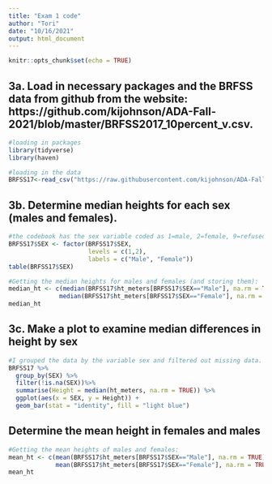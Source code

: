 ```yaml
---
title: "Exam 1 code"
author: "Tori"
date: "10/16/2021"
output: html_document
---
```


```r
knitr::opts_chunk$set(echo = TRUE)
```

## 3a. Load in necessary packages and the BRFSS data from github from the website: https://github.com/kijohnson/ADA-Fall-2021/blob/master/BRFSS2017_10percent_v.csv. 
```r
#loading in packages
library(tidyverse)
library(haven)

#loading in the data
BRFSS17<-read_csv("https://raw.githubusercontent.com/kijohnson/ADA-Fall-2021/master/BRFSS2017_10percent_v.csv")

```

## 3b. Determine median heights for each sex (males and females).
```r
#the codebook has the sex variable coded as 1=male, 2=female, 9=refused. Sex is currently a numeric variable so we need to change it to be a factor variable with 2 levels- male and female. Recoding and labeling the sex variable:
BRFSS17$SEX <- factor(BRFSS17$SEX,
                      levels = c(1,2),
                      labels = c("Male", "Female"))
table(BRFSS17$SEX)

#Getting the median heights for males and females (and storing them):
median_ht <- c(median(BRFSS17$ht_meters[BRFSS17$SEX=="Male"], na.rm = TRUE),
              median(BRFSS17$ht_meters[BRFSS17$SEX=="Female"], na.rm = TRUE))
median_ht

```

## 3c. Make a plot to examine median differences in height by sex
```r
#I grouped the data by the variable sex and filtered out missing data. Then I used the summarise function to name the median values of the height variable and plotted those median heights by sex. Finally, I changed the color of the bars to a light blue. 
BRFSS17 %>%
  group_by(SEX) %>%
  filter(!is.na(SEX))%>%
  summarise(Height = median(ht_meters, na.rm = TRUE)) %>%
  ggplot(aes(x = SEX, y = Height)) +
  geom_bar(stat = "identity", fill = "light blue")
```

## Determine the mean height in females and males
```r
#Getting the mean heights of males and females:
mean_ht <- c(mean(BRFSS17$ht_meters[BRFSS17$SEX=="Male"], na.rm = TRUE),
             mean(BRFSS17$ht_meters[BRFSS17$SEX=="Female"], na.rm = TRUE))
mean_ht
```


